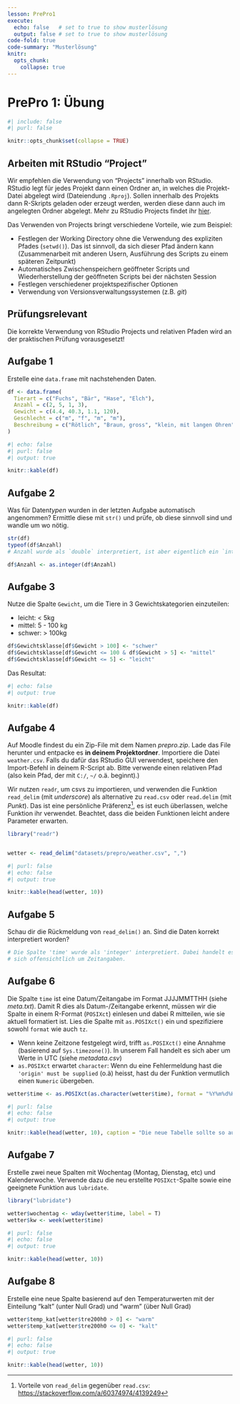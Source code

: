 ```yaml
---
lesson: PrePro1
execute: 
  echo: false   # set to true to show musterlösung
  output: false # set to true to show musterlösung
code-fold: true
code-summary: "Musterlösung"
knitr:
  opts_chunk: 
    collapse: true
---
```


# PrePro 1: Übung

```r
#| include: false
#| purl: false

knitr::opts_chunk$set(collapse = TRUE)
```

## Arbeiten mit RStudio "Project"

Wir empfehlen die Verwendung von "Projects" innerhalb von RStudio. RStudio legt für jedes Projekt dann einen Ordner an, in welches die Projekt-Datei abgelegt wird (Dateiendung `.Rproj`). Sollen innerhalb des Projekts dann R-Skripts geladen oder erzeugt werden, werden diese dann auch im angelegten Ordner abgelegt. Mehr zu RStudio Projects findet ihr [hier](https://support.rstudio.com/hc/en-us/articles/200526207-Using-Projects).



Das Verwenden von Projects bringt verschiedene Vorteile, wie zum Beispiel:

-   Festlegen der Working Directory ohne die Verwendung des expliziten Pfades (`setwd()`). Das ist sinnvoll, da sich dieser Pfad ändern kann (Zusammenarbeit mit anderen Usern, Ausführung des Scripts zu einem späteren Zeitpunkt)
-   Automatisches Zwischenspeichern geöffneter Scripts und Wiederherstellung der geöffneten Scripts bei der nächsten Session
-   Festlegen verschiedener projektspezifischer Optionen
-   Verwendung von Versionsverwaltungssystemen (z.B. *git*)



:::{.callout-important}

## Prüfungsrelevant

Die korrekte Verwendung von RStudio Projects und relativen Pfaden wird an der praktischen Prüfung vorausgesetzt!

:::


## Aufgabe 1

Erstelle eine `data.frame` mit nachstehenden Daten.

```r
df <- data.frame(
  Tierart = c("Fuchs", "Bär", "Hase", "Elch"),
  Anzahl = c(2, 5, 1, 3),
  Gewicht = c(4.4, 40.3, 1.1, 120),
  Geschlecht = c("m", "f", "m", "m"),
  Beschreibung = c("Rötlich", "Braun, gross", "klein, mit langen Ohren", "Lange Beine, Schaufelgeweih")
)
```

```r
#| echo: false
#| purl: false
#| output: true

knitr::kable(df)
```

## Aufgabe 2

Was für Daten*typen* wurden in der letzten Aufgabe automatisch angenommen? Ermittle diese mit `str()` und prüfe, ob diese sinnvoll sind und wandle um wo nötig.

```r
str(df)
typeof(df$Anzahl)
# Anzahl wurde als `double` interpretiert, ist aber eigentlich ein `integer`.

df$Anzahl <- as.integer(df$Anzahl)
```

## Aufgabe 3

Nutze die Spalte `Gewicht`, um die Tiere in 3 Gewichtskategorien einzuteilen:

-   leicht: \< 5kg
-   mittel: 5 - 100 kg
-   schwer: \> 100kg

```r
df$Gewichtsklasse[df$Gewicht > 100] <- "schwer"
df$Gewichtsklasse[df$Gewicht <= 100 & df$Gewicht > 5] <- "mittel"
df$Gewichtsklasse[df$Gewicht <= 5] <- "leicht"
```

Das Resultat:

```r
#| echo: false
#| output: true

knitr::kable(df)
```

## Aufgabe 4

Auf Moodle findest du ein Zip-File mit dem Namen *prepro.zip*. Lade das File herunter und entpacke es **in deinem Projektordner**. Importiere die Datei `weather.csv`. Falls du dafür das RStudio GUI verwendest, speichere den Import-Befehl in deinem R-Script ab. Bitte verwende einen relativen Pfad (also kein Pfad, der mit `C:/`, `~/` o.ä. beginnt).)

:::{.callout-note}
Wir nutzen `readr`, um csvs zu importieren, und verwenden die Funktion `read_delim` (mit *underscore*) als alternative zu `read.csv` oder `read.delim` (mit *Punkt*). Das ist eine persönliche Präferenz[^readr], es ist euch überlassen, welche Funktion ihr verwendet. Beachtet, dass die beiden Funktionen leicht andere Parameter erwarten.
:::

[^readr]: Vorteile von `read_delim` gegenüber `read.csv`: <https://stackoverflow.com/a/60374974/4139249>




```r
library("readr")


wetter <- read_delim("datasets/prepro/weather.csv", ",")
```

```r
#| purl: false
#| echo: false
#| output: true

knitr::kable(head(wetter, 10))
```

## Aufgabe 5

Schau dir die Rückmeldung von `read_delim()` an. Sind die Daten korrekt interpretiert worden?

```r
# Die Spalte 'time' wurde als 'integer' interpretiert. Dabei handelt es
# sich offensichtlich um Zeitangaben.
```

## Aufgabe 6

Die Spalte `time` ist eine Datum/Zeitangabe im Format JJJJMMTTHH (siehe *meta.txt*). Damit R dies als Datum-/Zeitangabe erkennt, müssen wir die Spalte in einem R-Format (`POSIXct`) einlesen und dabei R mitteilen, wie sie aktuell formatiert ist. Lies die Spalte mit `as.POSIXct()` ein und spezifiziere sowohl `format` wie auch `tz`.

:::{.callout-tip}
- Wenn keine Zeitzone festgelegt wird, trifft `as.POSIXct()` eine Annahme (basierend auf `Sys.timezone()`). In unserem Fall handelt es sich aber um Werte in UTC (siehe *metadata.csv*)
- `as.POSIXct` erwartet `character`: Wenn du eine Fehlermeldung hast die `'origin' must be supplied` (o.ä) heisst, hast du der Funktion vermutlich einen `Numeric` übergeben.
:::

```r
wetter$time <- as.POSIXct(as.character(wetter$time), format = "%Y%m%d%H", tz = "UTC")
```

```r
#| purl: false
#| echo: false
#| output: true

knitr::kable(head(wetter, 10), caption = "Die neue Tabelle sollte so aussehen")
```

## Aufgabe 7

Erstelle zwei neue Spalten mit Wochentag (Montag, Dienstag, etc) und Kalenderwoche. Verwende dazu die neu erstellte `POSIXct`-Spalte sowie eine geeignete Funktion aus `lubridate`.

```r
library("lubridate")

wetter$wochentag <- wday(wetter$time, label = T)
wetter$kw <- week(wetter$time)
```

```r
#| purl: false
#| echo: false
#| output: true

knitr::kable(head(wetter, 10))
```

## Aufgabe 8

Erstelle eine neue Spalte basierend auf den Temperaturwerten mit der Einteilung "kalt" (unter Null Grad) und "warm" (über Null Grad)

```r
wetter$temp_kat[wetter$tre200h0 > 0] <- "warm"
wetter$temp_kat[wetter$tre200h0 <= 0] <- "kalt"
```

```r
#| purl: false
#| echo: false
#| output: true

knitr::kable(head(wetter, 10))
```
